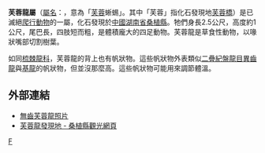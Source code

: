 {{Automatic taxobox
| taxon = Lotosaurus
| fossil_range = [[三疊紀|三疊紀]]早期，{{fossil_range|238}}
| image = [[File:Lotosaurus_BW.jpg|250px]]
| authority = [[張法奎|Zhang]], 1975
| type_species = '''無齒芙蓉龍<br>''Lotosaurus Adentus'''''
| type_species_authority = Zhang, 1975
}}

'''芙蓉龍屬'''（[[學名|屬名]]：{{snamei|Lotosaurus}}，意為「[[蓮|芙蓉]]蜥蜴」。其中「芙蓉」指化石發現地[[芙蓉橋白族鄉|芙蓉橋]]）是已滅絕[[爬行動物|爬行動物]]的一屬，化石發現於[[中國|中國]][[湖南省|湖南省]][[桑植縣|桑植縣]]。牠們身長2.5公尺，高度約1公尺，尾巴長，四肢短而粗，是體積龐大的四足動物。芙蓉龍是草食性動物，以喙狀嘴部切割樹葉。

如同[[梳棘龍科|梳棘龍科]]，芙蓉龍的背上也有帆狀物。這些帆狀物外表類似[[二疊紀|二疊紀]][[盤龍目|盤龍目]][[異齒龍|異齒龍]]與[[基龍|基龍]]的帆狀物，但並沒那麼高。這些帆狀物可能用來調節體溫。

==外部連結==
*[https://www.webcitation.org/query?id=1256616836761824&url=hk.geocities.com/d_in_tk/d_la.htm 無齒芙蓉龍照片]
*[http://big5.huaxia.com/ad/hnsz/msfq.html 芙蓉龍發現地 - 桑植縣觀光網頁] {{Wayback|url=http://big5.huaxia.com/ad/hnsz/msfq.html |date=20070930183425 }}
{{偽鱷類|P.}}
{{taxonbar}}
[[Category:勞氏鱷目|F]]